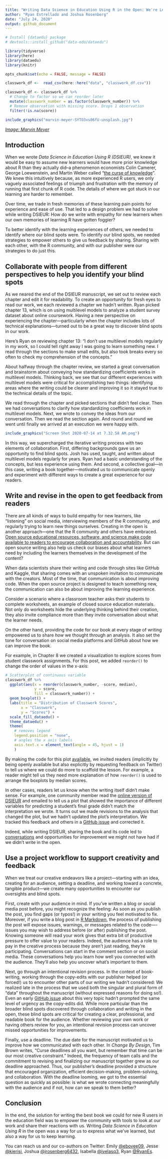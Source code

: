 ```yaml
---
title: "Writing Data Science in Education Using R in the Open: We're Learning Too"
author: "Ryan Estrellado and Joshua Rosenberg"
date: "July 24, 2020"
output: github_document
---
```


```r
# Install {dataedu} package
# devtools::install_github("data-edu/dataedu")
```

```r
library(tidyverse)
library(here)
library(dataedu)
library(knitr)
```

```r
opts_chunk$set(echo = FALSE, message = FALSE)
```

```r
classwork_df <-  read_csv(here::here("data", "classwork_df.csv"))
```

```r
classwork_df <- classwork_df %>% 
  # Change to factor so we can reorder later
  mutate(classwork_number = as.factor(classwork_number)) %>% 
  # Remove observation with missing score. Drops 1 observation
  filter(!is.na(score))
```

```r
include_graphics("marvin-meyer-SYTO3xs06fU-unsplash.jpg")
```
*[Image: Marvin Meyer](https://unsplash.com/photos/SYTO3xs06fU)*

## Introduction 

When we wrote *Data Science in Education Using R (DSIEUR)*, we knew it would be easy to assume new learners would have more prior knowledge about R than they actually did–a phenomenon economists Colin Camerer, George Loewenstein, and Martin Weber called “[the curse of knowledge](https://en.wikipedia.org/wiki/Curse_of_knowledge)”. We knew this intuitively because, as more experienced R users, we only vaguely associated feelings of triumph and frustration with the memory of running that first chunk of R code. The details of where we got stuck in our learning are harder to remember. 

Over time, we trade in fresh memories of these learning pain points for experience and ease of use. That led to a design problem we had to solve while writing DSIEUR: How do we write with empathy for new learners when our own memories of learning R have gotten foggier?

To better identify with the learning experiences of others, we needed to identify where our blind spots were. To identify our blind spots, we needed strategies to empower others to give us feedback by sharing. Sharing with each other, with the R community, and with our publisher were our strategies to do just this.

## Collaborate with people from different perspectives to help you identify your blind spots 

As we neared the end of the DSIEUR manuscript, we set out to review each chapter and edit it for readability. To create an opportunity for fresh eyes to read our work, we each reviewed a chapter we hadn’t written. Ryan picked chapter 13, which is on using multilevel models to analyze a student survey dataset about online coursework. Having a new perspective on experiencing the chapter---particularly when the chapter includes lots of technical explanations---turned out to be a great way to discover blind spots in our work. 

Here’s Ryan on reviewing chapter 13: “I don’t use multilevel models regularly in my work, so I could tell right away I was going to learn something new. I read through the sections to make small edits, but also took breaks every so often to check my comprehension of the concepts.”

About halfway through the chapter review, we started a great conversation and brainstorm about conveying how standardizing coefficients works in multilevel models. Thinking back, we see that our different experiences with multilevel models were critical for accomplishing two things: identifying areas where the writing could be clearer and improving it so it stayed true to the technical details of the topic. 

We read through the chapter and picked sections that didn’t feel clear. Then we had conversations to clarify how standardizing coefficients work in multilevel models. Next, we wrote to convey the ideas from our conversation. Then we read the section again. And round and round we went until finally we arrived at an execution we were happy with. 

```r
include_graphics("Screen Shot 2020-07-14 at 7.32.58 AM.png")
```

In this way, we supercharged the iterative writing process with two elements of collaboration. First, differing backgrounds gave us an opportunity to find blind spots. Josh has used, taught, and written about multilevel models regularly for years. Ryan had a basic understanding of the concepts, but less experience using them. And second, a collective goal---in this case, writing a book together---motivated us to communicate openly and experiment with different ways to create a great experience for our readers.

## Write and revise in the open to get feedback from readers

There are all kinds of ways to build empathy for new learners, like “listening” on social media, interviewing members of the R community, and regularly trying to learn new things ourselves. Creating in the open is another approach---one that the R community and others have embraced. [Open source educational resources, software, and science make code available to readers to encourage collaboration and accountability](https://rviews.rstudio.com/2020/07/01/open-source-authorship-of-data-science-in-education-using-r/). But can open source writing also help us check our biases about what learners need by including the learners themselves in the development of the content?

When data scientists share their writing and code through sites like GitHub and Kaggle, that sharing comes with an unspoken invitation to communicate with the creators. Most of the time, that communication is about improving code. When the open source project is designed to teach something new, the communication can also be about improving the learning experience. 

Consider a scenario where a classroom teacher asks their students to complete worksheets, an example of closed source education materials. Not only do worksheets hide the underlying thinking behind their creation, they also invite compliance more than they invite conversation about what the learner needs.

On the other hand, providing the code for our book at every stage of writing empowered us to share *how* we thought through an analysis. It also set the tone for conversation on social media platforms and GitHub about how we can improve the book. 

For example, in Chapter 8 we created a visualization to explore scores from student classwork assignments. For this post, we added `reorder()` to change the order of values in the x-axis: 

```r
# Scatterplot of continuous variable
classwork_df %>%
  ggplot(aes(x = reorder(classwork_number, -score, median),
             y = score,
             fill = classwork_number)) +
  geom_boxplot() +
  labs(title = "Distribution of Classwork Scores",
       x = "Classwork",
       y = "Scores") +
  scale_fill_dataedu() +
  theme_dataedu() +
  theme(
    # removes legend
    legend.position = "none",
    # angles the x axis labels
    axis.text.x = element_text(angle = 45, hjust = 1)
    )
```

By making the code for this plot [available](https://github.com/data-edu/rstudio_edu_post), we invited readers (implicitly by being openly available but also explicitly by requesting feedback on Twitter) to tell us where we could do more to scaffold the lesson. For example, a reader might tell us they need more explanation of how `reorder()` is used to arrange the boxplots by median scores. 

In other cases, readers let us know when the writing itself didn’t make sense. For example, one community member read the [online version of DSIEUR](https://datascienceineducation.com) and emailed to tell us a plot that showed the importance of different variables for predicting a student’s final grade didn’t match the interpretation we wrote. It turns out we made revisions to the analysis that changed the plot, but we hadn’t updated the plot’s interpretation. We tracked this feedback and others in a [GitHub issue](https://github.com/data-edu/data-science-in-education/issues/525) and corrected it. 
 
Indeed, while writing DSIEUR, sharing the book and its code led to [conversations](https://twitter.com/rrherr/status/1254208054008205314) and opportunities for improvement we might not have had if we didn't write in the open. 

## Use a project workflow to support creativity and feedback

When we treat our creative endeavors like a project---starting with an idea, creating for an audience, setting a deadline, and working toward a concrete, tangible product---we create many opportunities to encounter our oversights and blind spots. 

First, create with your audience in mind. If you’ve written a blog or social media post before, you might recognize the feeling: As soon as you publish the post, you find gaps (or typos!) in your writing you feel motivated to fix. Moreover, if you write a blog post in [R Markdown](https://rmarkdown.rstudio.com), the process of publishing the post will expose issues, warnings, or messages related to the code—-issues you may wish to address before (or after) publishing the post. Knowing someone will read your work gives that extra bit of productive pressure to offer value to your readers. Indeed, the audience has a role to pay in the creative process because they aren’t just reading, they’re participating. Conversations can start in the comment section or on social media. These conversations help you learn how well you connected with the audience. They'll also help you uncover what's important to them. 

Next, go through an intentional revision process. In the context of book-writing, working through the copy-edits with our publisher helped (or forced!) us to encounter other parts of our writing we hadn't considered: We realized late in the process that we used both the singular and plural form of “data” throughout the manuscript (without expressed reasons for doing so!). Even an early [GitHub issue](https://github.com/data-edu/data-science-in-education/issues/20) about this very topic hadn’t prompted the same level of urgency as the copy-edits did. While more particular than the broader blind spots discovered through collaboration and writing in the open, these blind spots are critical for creating a clear, professional, and readable book for the audience. Whether reviewing your own work or having others review for you, an intentional revision process can uncover missed opportunities for improvements.

Finally, use a deadline. The due date for the manuscript motivated us to improve how we communicated with each other. In *Change By Design*, Tim Brown writes, “Curse deadlines all you want, but remember that time can be our most creative constraint.” Indeed, the frequency of team calls and the commitment to revising and finalizing our manuscript together grew as our deadline approached. Thus, our publisher’s deadline provided a structure that encouraged organization, efficient decision-making, problem-solving, and collaboration. With the deadline looming, we got to the essential question as quickly as possible: is what we wrote connecting meaningfully with the audience and if not, how can we speak to them better?

## Conclusion 

In the end, the solution for writing the best book we could for new R users in the education field was to empower the community with tools to look at our work and share their reactions with us. Writing *Data Science in Education Using R* in the open was a way for us to express what we’ve learned, but also a way for us to keep learning. 

You can reach us and our co-authors on Twitter: Emily [\@ebovee09](https://twitter.com/ebovee09), Jesse [\@kierisi](https://twitter.com/kierisi), Joshua [\@jrosenberg6432](https://twitter.com/jrosenberg6432), Isabella [\@ivelasq3](https://twitter.com/ivelasq3), Ryan [\@RyanEs](https://twitter.com/RyanEs). 

